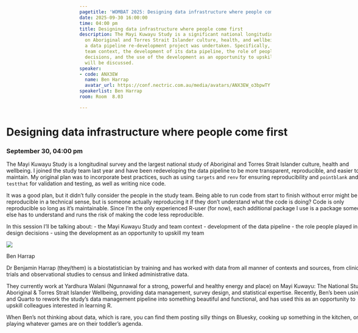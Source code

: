 ```yaml
---
pagetitle: 'WOMBAT 2025: Designing data infrastructure where people come first'
date: 2025-09-30 16:00:00
time: 04:00 pm
title: Designing data infrastructure where people come first
description: The Mayi Kuwayu Study is a significant national longitudinal survey focusing
  on Aboriginal and Torres Strait Islander culture, health, and wellbeing, for which
  a data pipeline re-development project was undertaken. Specifically, the study and
  team context, the development of its data pipeline, the role of people in design
  decisions, and the use of the development as an opportunity to upskill the team
  will be discussed.
speaker:
- code: ANX3EW
  name: Ben Harrap
  avatar_url: https://conf.nectric.com.au/media/avatars/ANX3EW_o3bpwTY.jpg
speakerlist: Ben Harrap
room: Room  8.03

---
```


:::::: {.grid style="width: 100vw;  transform: translateX(-20%);"}
::: {#sponsors_banner .g-col-12 .title}
# Designing data infrastructure where people come first

### September 30, 04:00 pm
:::

::: {.g-col-12 .full_text_block style="min-width: 640px; max-width:1080px; margin: 0 auto"}

The Mayi Kuwayu Study is a longitudinal survey and the largest national study of Aboriginal and Torres Strait Islander culture, health and wellbeing. I joined the study team last year and have been redeveloping the data pipeline to be more transparent, reproducible, and easier to maintain. My original plan was to incorporate best practices, such as using `targets` and `renv` for ensuring reproducibility and `pointblank` and `testthat` for validation and testing, as well as writing nice code.

It was a good plan, but it didn't fully consider the people in the study team. Being able to run code from start to finish without error might be reproducible in a technical sense, but is someone actually reproducing it if they don't understand what the code is doing? Code is only reproducible so long as it's maintainable. Since I'm the only experienced R-user (for now), each additional package I use is a package someone else has to understand and runs the risk of making the code less reproducible.

In this session I'll be talking about:
-   the Mayi Kuwayu Study and team context
-   development of the data pipeline
-   the role people played in design decisions
-   using the development as an opportunity to upskill my team






::: speaker

:::{.speaker-header}
![](https://conf.nectric.com.au/media/avatars/ANX3EW_o3bpwTY.jpg) 
:::

:::{.speaker-name}
Ben Harrap
:::

:::{.speaker-bio}
Dr Benjamin Harrap (they/them) is a biostatistician by training and has worked with data from all manner of contexts and sources, from clinical trials and observational studies to census and linked administrative data.

They currently work at Yardhura Walani (Ngunnawal for a strong, powerful and healthy energy and place) on Mayi Kuwayu: The National Study of Aboriginal &amp; Torres Strait Islander Wellbeing, providing data management, survey design, and statistical expertise. Recently, Ben’s been using R and Quarto to rework the study’s data management pipeline into something beautiful and functional, and has used this as an opportunity to upskill colleagues interested in learning R.

When Ben’s not thinking about data, which is rare, you can find them posting silly things on Bluesky, cooking up something in the kitchen, or playing whatever games are on their toddler’s agenda.
:::

:::



:::

<div>

</div>
::::::

```{=html}
<style>
#title-block-header {
display: none !important;
}
</style>
```
